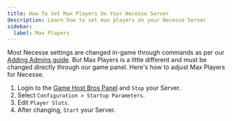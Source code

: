 ```yaml
---
title: How To Set Max Players On Your Necesse Server
description: Learn how to set max players on your Necesse Server
sidebar:
  label: Max Players
---
```


Most Necesse settings are changed in-game through commands as per our [Adding Admins guide](https://guides.gamehostbros.com/games/necesse/adding-admins/). But Max Players is a little different and must be changed directly through our game panel. Here's how to adjust Max Players for Necesse.
<Steps>
  1. Login to the [Game Host Bros Panel](https://panel.gamehostbros.com/) and `Stop` your Server.
  2. Select `Configuration > Startup Parameters`.
  3. Edit `Player Slots`.
  4. After changing, `Start` your Server.
</Steps>